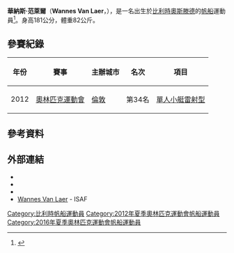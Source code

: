 {{MedalTableTop|Wannes Van Laer London Olympics.jpg|240px}}
{{MedalSport | 男子[[帆船|帆船]] }}
{{MedalCountry | {{BEL}} }}
{{MedalBottom}}
'''華納斯·范萊爾'''（'''Wannes Van Laer'''，{{bd|1985年|3月5日|catIdx=Van Laer, Wannes}}），是一名出生於[[比利時|比利時]][[奧斯滕德|奧斯滕德]]的[[帆船|帆船]]運動員<ref>{{cite web|title=Wannes Van Laer|url=http://www.bbc.co.uk/sport/olympics/2012/athletes/a8766cb7-0906-4b06-a14c-2b363278f291|work=BBC|accessdate=2015-03-28|archive-date=2012-08-04|archive-url=https://web.archive.org/web/20120804123258/http://www.bbc.co.uk/sport/olympics/2012/athletes/a8766cb7-0906-4b06-a14c-2b363278f291|dead-url=no}}</ref>。身高181公分，體重82公斤。

== 參賽紀錄 ==
{| class="wikitable" width=50% style="font-size:90%; text-align:center;"
|-
!年份 !! 賽事 !! 主辦城市 !! 名次 !! 項目
|-
| rowspan=1|2012
| rowspan=1 align=left|[[2012年奧林匹克運動會|奧林匹克運動會]]
| rowspan=1 align=left|{{flagicon|GBR}} [[倫敦|倫敦]] 
| 第34名
| [[2012年夏季奧林匹克運動會帆船男子單人小艇雷射型比賽|單人小艇雷射型]]
|}

== 參考資料 ==
{{Reflist}}

== 外部連結 ==
* {{Official|http://wannesvanlaer.be/}}
* {{Facebook|VanLaerWannes}}
* {{Twitter|VanLaerWannes}}
* [http://www.sailing.org/sailors/biog.php?memberid=43683 Wannes Van Laer] {{Wayback|url=http://www.sailing.org/sailors/biog.php?memberid=43683 |date=20190615131708 }} - ISAF

{{DEFAULTSORT:Van Laer, Wannes}}
[[Category:比利時帆船運動員|Category:比利時帆船運動員]]
[[Category:2012年夏季奧林匹克運動會帆船運動員|Category:2012年夏季奧林匹克運動會帆船運動員]]
[[Category:2016年夏季奧林匹克運動會帆船運動員|Category:2016年夏季奧林匹克運動會帆船運動員]]